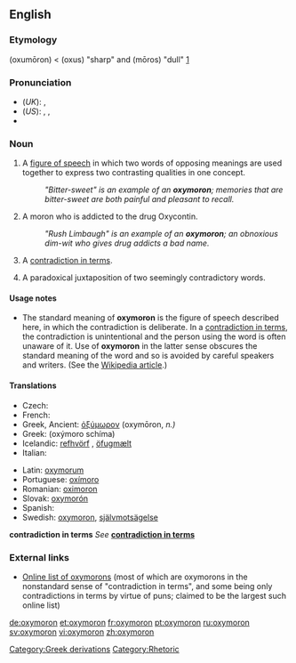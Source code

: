 {{was wotd|2006|July|12}}
==English==

{{wikipedia}}

===Etymology===
{{AGr.}} '''{{polytonic|[[ὀξύμωρον]]}}''' (oxumōron) < '''{{polytonic|[[ὀξύς]]}}''' (oxus)  "sharp" and '''{{polytonic|[[μωρός]]}}''' (mōros) "dull"  [http://www.perseus.tufts.edu/cgi-bin/ptext?doc=Perseus%3Atext%3A1999.04.0057%3Aentry%3D%2374333]

===Pronunciation===
*(''UK''): {{IPA|/ɒksɪˈmɔ:rɒn/}}, {{SAMPA|/QksI"mO:rQn/}}
*(''US''): {{AHD|äk-sĭ-môrʹän}}, {{IPA|/ɑksɪˈmɔrɑn/}}, {{SAMPA|/AksI"mOrAn/}}
*{{audio|en-us-oxymoron.ogg|Audio (US)}}

===Noun===
{{en-noun|''classical plural'' '''[[oxymora]]'''; ''Anglicized plural'' '''[[oxymorons]]'''}}

# A [[figure of speech]] in which two words of opposing meanings are used together to express two contrasting qualities in one concept.
#:''"Bitter-sweet" is an example of an '''oxymoron'''; memories that are bitter-sweet are both painful and pleasant to recall.''
# A moron who is addicted to the drug Oxycontin.
#:''"Rush Limbaugh" is an example of an '''oxymoron'''; an obnoxious dim-wit who gives drug addicts a bad name.''
# {{context|loosely|nonstandard}} A [[contradiction in terms]].
# A paradoxical juxtaposition of two seemingly contradictory words.

====Usage notes====
*The standard meaning of '''oxymoron''' is the figure of speech described here, in which the contradiction is deliberate.  In a [[contradiction in terms]], the contradiction is unintentional and the person using the word is often unaware of it.  Use of '''oxymoron''' in the latter sense obscures the standard meaning of the word and so is avoided by careful speakers and writers. (See the [[w:oxymoron|Wikipedia article]].)

====Translations====
{{trans-top|figure of speech}}
* Czech: {{t-|cs|oxymóron|m}}
* French: {{t|fr|oxymore}}
* Greek, Ancient: [[ὀξύμωρον]] (oxymōron, ''n.)''
* Greek: {{t|el|οξύμωρο σχήμα|n|sc=Grek}} (oxýmoro schíma)
* Icelandic: [[refhvörf]] {{n|p}}, [[öfugmælt]] {{n}}
* Italian: {{t+|it|ossimoro|m}}
{{trans-mid}}
* Latin: [[oxymorum]] {{n}}
* Portuguese: [[oxímoro]] {{m}}
* Romanian: [[oximoron]] {{n}}
* Slovak: [[oxymorón]] {{m}}
* Spanish: {{t-|es|oxímoron|m}}
* Swedish: [[oxymoron]], [[självmotsägelse]]
{{trans-bottom}}

'''contradiction in terms'''
''See'' '''[[contradiction in terms]]'''

===External links===
*[http://www.oxymoronlist.com Online list of oxymorons] (most of which are oxymorons in the nonstandard sense of "contradiction in terms", and some being only contradictions in terms by virtue of puns; claimed to be the largest such online list)

[[Category:Greek derivations]]
[[Category:Rhetoric]]

[[de:oxymoron]]
[[et:oxymoron]]
[[fr:oxymoron]]
[[pt:oxymoron]]
[[ru:oxymoron]]
[[sv:oxymoron]]
[[vi:oxymoron]]
[[zh:oxymoron]]